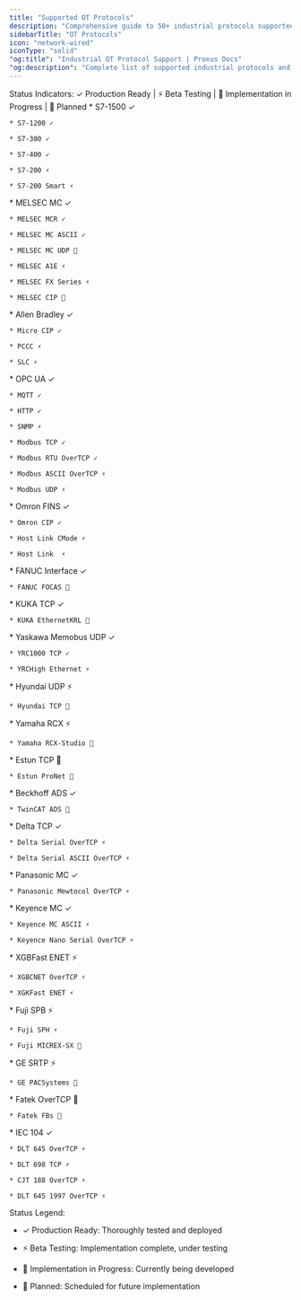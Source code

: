 ```yaml
---
title: "Supported OT Protocols"
description: "Comprehensive guide to 50+ industrial protocols supported by Proxus for data collection"
sidebarTitle: "OT Protocols"
icon: "network-wired"
iconType: "solid"
"og:title": "Industrial OT Protocol Support | Proxus Docs"
"og:description": "Complete list of supported industrial protocols and configuration guides for Proxus"
---
```


<Note>
  Status Indicators:
  <span>✓ Production Ready</span> |
  <span>⚡ Beta Testing</span> |
  <span>🔨 Implementation in Progress</span> |
  <span>📅 Planned</span>
</Note>

<CardGroup cols={3}>
  <Card title="Siemens" icon="microchip">
    * S7-1500 ✓

    * S7-1200 ✓

    * S7-300 ✓

    * S7-400 ✓

    * S7-200 ⚡

    * S7-200 Smart ⚡
  </Card>

  <Card title="Mitsubishi MELSEC" icon="microchip">
    * MELSEC MC ✓

    * MELSEC MCR ✓

    * MELSEC MC ASCII ✓

    * MELSEC MC UDP 📅

    * MELSEC A1E ⚡

    * MELSEC FX Series ⚡

    * MELSEC CIP 📅
  </Card>

  <Card title="Allen Bradley" icon="microchip">
    * Allen Bradley ✓

    * Micro CIP ✓

    * PCCC ⚡

    * SLC ⚡
  </Card>

  <Card title="Standard Protocols" icon="network-wired">
    * OPC UA ✓

    * MQTT ✓

    * HTTP ✓

    * SNMP ⚡

    * Modbus TCP ✓

    * Modbus RTU OverTCP ✓

    * Modbus ASCII OverTCP ⚡

    * Modbus UDP ⚡
  </Card>

  <Card title="Omron" icon="microchip">
    * Omron FINS ✓

    * Omron CIP ✓

    * Host Link CMode ⚡

    * Host Link  ⚡
  </Card>

  <Card title="FANUC" icon="robot">
    * FANUC Interface ✓

    * FANUC FOCAS 🔨
  </Card>

  <Card title="KUKA" icon="robot">
    * KUKA TCP ✓

    * KUKA EthernetKRL 🔨
  </Card>

  <Card title="Yaskawa" icon="robot">
    * Yaskawa Memobus UDP ✓

    * YRC1000 TCP ✓

    * YRCHigh Ethernet ⚡
  </Card>

  <Card title="Hyundai" icon="robot">
    * Hyundai UDP ⚡

    * Hyundai TCP 📅
  </Card>

  <Card title="Yamaha" icon="robot">
    * Yamaha RCX ⚡

    * Yamaha RCX-Studio 📅
  </Card>

  <Card title="Estun" icon="robot">
    * Estun TCP 🔨

    * Estun ProNet 📅
  </Card>

  <Card title="Beckhoff" icon="microchip">
    * Beckhoff ADS ✓

    * TwinCAT ADS 🔨
  </Card>

  <Card title="Delta" icon="microchip">
    * Delta TCP ✓

    * Delta Serial OverTCP ⚡

    * Delta Serial ASCII OverTCP ⚡
  </Card>

  <Card title="Panasonic" icon="microchip">
    * Panasonic MC ✓

    * Panasonic Mewtocol OverTCP ⚡
  </Card>

  <Card title="Keyence" icon="microchip">
    * Keyence MC ✓

    * Keyence MC ASCII ⚡

    * Keyence Nano Serial OverTCP ⚡
  </Card>

  <Card title="LSIS" icon="microchip">
    * XGBFast ENET ⚡

    * XGBCNET OverTCP ⚡

    * XGKFast ENET ⚡
  </Card>

  <Card title="Fuji" icon="microchip">
    * Fuji SPB ⚡

    * Fuji SPH ⚡

    * Fuji MICREX-SX 📅
  </Card>

  <Card title="GE" icon="microchip">
    * GE SRTP ⚡

    * GE PACSystems 📅
  </Card>

  <Card title="Fatek" icon="microchip">
    * Fatek OverTCP 📅

    * Fatek FBs 📅
  </Card>

  <Card title="Utility Protocols" icon="bolt">
    * IEC 104 ✓

    * DLT 645 OverTCP ⚡

    * DLT 698 TCP ⚡

    * CJT 188 OverTCP ⚡

    * DLT 645 1997 OverTCP ⚡
  </Card>
</CardGroup>

<Note>
  Status Legend:

  * ✓ Production Ready: Thoroughly tested and deployed

  * ⚡ Beta Testing: Implementation complete, under testing

  * 🔨 Implementation in Progress: Currently being developed

  * 📅 Planned: Scheduled for future implementation
</Note>